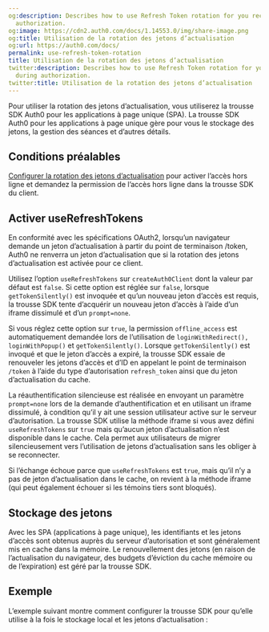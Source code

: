 ```yaml
---
og:description: Describes how to use Refresh Token rotation for you received during
  authorization.
og:image: https://cdn2.auth0.com/docs/1.14553.0/img/share-image.png
og:title: Utilisation de la rotation des jetons d’actualisation
og:url: https://auth0.com/docs/
permalink: use-refresh-token-rotation
title: Utilisation de la rotation des jetons d’actualisation
twitter:description: Describes how to use Refresh Token rotation for you received
  during authorization.
twitter:title: Utilisation de la rotation des jetons d’actualisation
---
```


Pour utiliser la rotation des jetons d’actualisation, vous utiliserez la trousse SDK Auth0 pour les applications à page unique (SPA). La trousse SDK Auth0 pour les applications à page unique gère pour vous le stockage des jetons, la gestion des séances et d’autres détails.

## Conditions préalables

[Configurer la rotation des jetons d’actualisation](/security/tokens/refresh-tokens/configure-refresh-token-rotation) pour activer l’accès hors ligne et demandez la permission de l’accès hors ligne dans la trousse SDK du client.

## Activer useRefreshTokens

En conformité avec les spécifications OAuth2, lorsqu’un navigateur demande un jeton d’actualisation à partir du point de terminaison /token, Auth0 ne renverra un jeton d’actualisation que si la rotation des jetons d’actualisation est activée pour ce client.

Utilisez l’option `useRefreshTokens` sur `createAuth0Client` dont la valeur par défaut est `false`. Si cette option est réglée sur `false`, lorsque `getTokenSilently()` est invoquée et qu’un nouveau jeton d’accès est requis, la trousse SDK tente d’acquérir un nouveau jeton d’accès à l’aide d’un iframe dissimulé et d’un `prompt=none`.

Si vous réglez cette option sur `true`, la permission `offline_access` est automatiquement demandée lors de l’utilisation de `loginWithRedirect(), loginWithPopup()` et `getTokenSilently()`. Lorsque `getTokenSilently()` est invoqué et que le jeton d’accès a expiré, la trousse SDK essaie de renouveler les jetons d’accès et d’ID en appelant le point de terminaison `/token` à l’aide du type d’autorisation `refresh_token` ainsi que du jeton d’actualisation du cache.

La réauthentification silencieuse est réalisée en envoyant un paramètre `prompt=none` lors de la demande d’authentification et en utilisant un iframe dissimulé, à condition qu’il y ait une session utilisateur active sur le serveur d’autorisation. La trousse SDK utilise la méthode iframe si vous avez défini `useRefreshTokens` sur `true` mais qu’aucun jeton d’actualisation n’est disponible dans le cache. Cela permet aux utilisateurs de migrer silencieusement vers l’utilisation de jetons d’actualisation sans les obliger à se reconnecter.

Si l’échange échoue parce que `useRefreshTokens` est `true`, mais qu’il n’y a pas de jeton d’actualisation dans le cache, on revient à la méthode iframe (qui peut également échouer si les témoins tiers sont bloqués).

## Stockage des jetons

Avec les SPA (applications à page unique), les identifiants et les jetons d’accès sont obtenus auprès du serveur d’autorisation et sont généralement mis en cache dans la mémoire. Le renouvellement des jetons (en raison de l’actualisation du navigateur, des budgets d’éviction du cache mémoire ou de l’expiration) est géré par la trousse SDK.

## Exemple

L’exemple suivant montre comment configurer la trousse SDK pour qu’elle utilise à la fois le stockage local et les jetons d’actualisation :